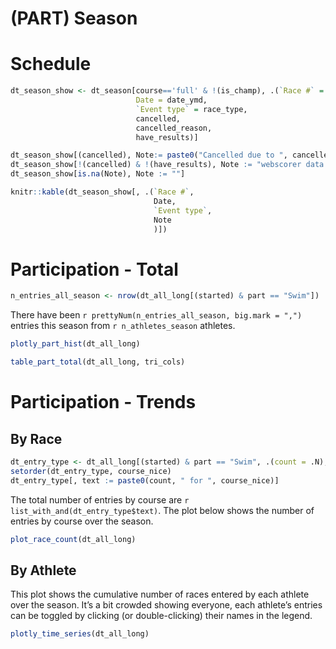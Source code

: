 # (PART) Season

# Schedule 

```r

dt_season_show <- dt_season[course=='full' & !(is_champ), .(`Race #` = race_number,
                            Date = date_ymd,
                            `Event type` = race_type,
                            cancelled,
                            cancelled_reason,
                            have_results)]

dt_season_show[(cancelled), Note:= paste0("Cancelled due to ", cancelled_reason)]
dt_season_show[!(cancelled) & !(have_results), Note := "webscorer data not available"]
dt_season_show[is.na(Note), Note := ""]

knitr::kable(dt_season_show[, .(`Race #`,
                                Date,
                                `Event type`,
                                Note
                                )])
```


# Participation - Total {#participation-total}

```r
n_entries_all_season <- nrow(dt_all_long[(started) & part == "Swim"])
```


There have been `r prettyNum(n_entries_all_season, big.mark = ",")` entries this season from `r n_athletes_season` athletes. 

```r
plotly_part_hist(dt_all_long)
```

```r
table_part_total(dt_all_long, tri_cols)
```

# Participation - Trends


## By Race

```r
dt_entry_type <- dt_all_long[(started) & part == "Swim", .(count = .N), by = course_nice]
setorder(dt_entry_type, course_nice)
dt_entry_type[, text := paste0(count, " for ", course_nice)]
```

The total number of entries by course are `r list_with_and(dt_entry_type$text)`. The plot below shows the number of entries by course over the season.

```r
plot_race_count(dt_all_long)
```



## By Athlete


This plot shows the cumulative number of races entered by each athlete over the season. It's a bit crowded showing everyone, each athlete's entries can be toggled by clicking (or double-clicking) their names in the legend.

```r
plotly_time_series(dt_all_long)
```
